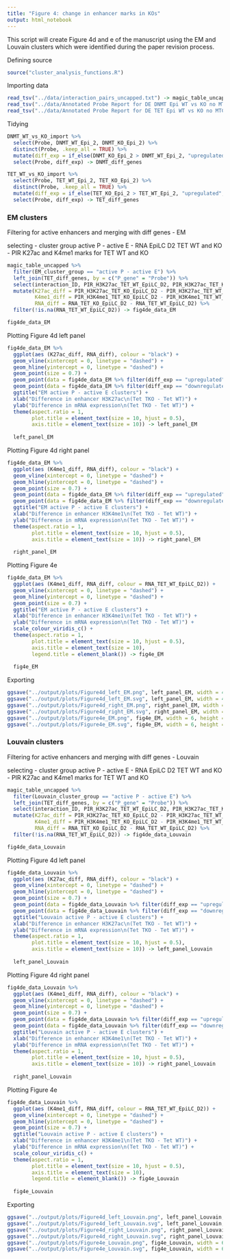```yaml
---
title: "Figure 4: change in enhancer marks in KOs"
output: html_notebook
---
```


This script will create Figure 4d and e of the manuscript using the EM and Louvain clusters which were identified during the paper revision process.

Defining source

```r
source("cluster_analysis_functions.R")
```
Importing data

```r
read_tsv("../data/interaction_pairs_uncapped.txt") -> magic_table_uncapped
read_tsv("../data/Annotated Probe Report for DE DNMT Epi WT vs KO no MTC.txt") -> DNMT_WT_vs_KO_import
read_tsv("../data/Annotated Probe Report for DE TET Epi WT vs KO no MTC.txt") -> TET_WT_vs_KO_import
```
Tidying

```r
DNMT_WT_vs_KO_import %>% 
  select(Probe, DNMT_WT_Epi_2, DNMT_KO_Epi_2) %>% 
  distinct(Probe, .keep_all = TRUE) %>% 
  mutate(diff_exp = if_else(DNMT_KO_Epi_2 > DNMT_WT_Epi_2, "upregulated", "downregulated")) %>% 
  select(Probe, diff_exp) -> DNMT_diff_genes

TET_WT_vs_KO_import %>% 
  select(Probe, TET_WT_Epi_2, TET_KO_Epi_2) %>% 
  distinct(Probe, .keep_all = TRUE) %>% 
  mutate(diff_exp = if_else(TET_KO_Epi_2 > TET_WT_Epi_2, "upregulated", "downregulated")) %>% 
  select(Probe, diff_exp) -> TET_diff_genes
```


### EM clusters

Filtering for active enhancers and merging with diff genes - EM

selecting
- cluster group active P - active E
- RNA EpiLC D2 TET WT and KO
- PIR K27ac and K4me1 marks for TET WT and KO

```r
magic_table_uncapped %>% 
  filter(EM_cluster_group == "active P - active E") %>% 
  left_join(TET_diff_genes, by = c("P_gene" = "Probe")) %>% 
  select(interaction_ID, PIR_H3K27ac_TET_WT_EpiLC_D2, PIR_H3K27ac_TET_KO_EpiLC_D2, PIR_H3K4me1_TET_WT_EpiLC_D2, PIR_H3K4me1_TET_KO_EpiLC_D2, RNA_TET_WT_EpiLC_D2, RNA_TET_KO_EpiLC_D2, diff_exp) %>% 
  mutate(K27ac_diff = PIR_H3K27ac_TET_KO_EpiLC_D2 - PIR_H3K27ac_TET_WT_EpiLC_D2,
         K4me1_diff = PIR_H3K4me1_TET_KO_EpiLC_D2 - PIR_H3K4me1_TET_WT_EpiLC_D2,
         RNA_diff = RNA_TET_KO_EpiLC_D2 - RNA_TET_WT_EpiLC_D2) %>% 
  filter(!is.na(RNA_TET_WT_EpiLC_D2)) -> fig4de_data_EM

fig4de_data_EM
```
Plotting Figure 4d left panel

```r
fig4de_data_EM %>% 
  ggplot(aes (K27ac_diff, RNA_diff), colour = "black") +
  geom_vline(xintercept = 0, linetype = "dashed") +
  geom_hline(yintercept = 0, linetype = "dashed") +
  geom_point(size = 0.7) +
  geom_point(data = fig4de_data_EM %>% filter(diff_exp == "upregulated"), colour = up_colour, size = 0.7) +
  geom_point(data = fig4de_data_EM %>% filter(diff_exp == "downregulated"), colour = down_colour, size = 0.7) +
  ggtitle("EM active P - active E clusters") +
  xlab("Difference in enhancer H3K27ac\n(Tet TKO - Tet WT)") +
  ylab("Difference in mRNA expression\n(Tet TKO - Tet WT)") +
  theme(aspect.ratio = 1,
        plot.title = element_text(size = 10, hjust = 0.5),
        axis.title = element_text(size = 10)) -> left_panel_EM
  
  left_panel_EM
```
Plotting Figure 4d right panel

```r
fig4de_data_EM %>% 
  ggplot(aes (K4me1_diff, RNA_diff), colour = "black") +
  geom_vline(xintercept = 0, linetype = "dashed") +
  geom_hline(yintercept = 0, linetype = "dashed") +
  geom_point(size = 0.7) +
  geom_point(data = fig4de_data_EM %>% filter(diff_exp == "upregulated"), colour = up_colour, size = 0.7) +
  geom_point(data = fig4de_data_EM %>% filter(diff_exp == "downregulated"), colour = down_colour, size = 0.7) +
  ggtitle("EM active P - active E clusters") +
  xlab("Difference in enhancer H3K4me1\n(Tet TKO - Tet WT)") +
  ylab("Difference in mRNA expression\n(Tet TKO - Tet WT)") +
  theme(aspect.ratio = 1,
        plot.title = element_text(size = 10, hjust = 0.5),
        axis.title = element_text(size = 10)) -> right_panel_EM
  
  right_panel_EM
```

Plotting Figure 4e

```r
fig4de_data_EM %>% 
  ggplot(aes (K4me1_diff, RNA_diff, colour = RNA_TET_WT_EpiLC_D2)) +
  geom_vline(xintercept = 0, linetype = "dashed") +
  geom_hline(yintercept = 0, linetype = "dashed") +
  geom_point(size = 0.7) +
  ggtitle("EM active P - active E clusters") +
  xlab("Difference in enhancer H3K4me1\n(Tet TKO - Tet WT)") +
  ylab("Difference in mRNA expression\n(Tet TKO - Tet WT)") +
  scale_colour_viridis_c() +
  theme(aspect.ratio = 1,
        plot.title = element_text(size = 10, hjust = 0.5),
        axis.title = element_text(size = 10),
        legend.title = element_blank()) -> fig4e_EM
  
  fig4e_EM
```


Exporting

```r
ggsave("../output/plots/Figure4d_left_EM.png", left_panel_EM, width = 4, height = 4, units = "in")
ggsave("../output/plots/Figure4d_left_EM.svg", left_panel_EM, width = 4, height = 4, units = "in")
ggsave("../output/plots/Figure4d_right_EM.png", right_panel_EM, width = 4, height = 4, units = "in")
ggsave("../output/plots/Figure4d_right_EM.svg", right_panel_EM, width = 4, height = 4, units = "in")
ggsave("../output/plots/Figure4e_EM.png", fig4e_EM, width = 6, height = 4, units = "in")
ggsave("../output/plots/Figure4e_EM.svg", fig4e_EM, width = 6, height = 4, units = "in")
```

### Louvain clusters

Filtering for active enhancers and merging with diff genes - Louvain

selecting
- cluster group active P - active E
- RNA EpiLC D2 TET WT and KO
- PIR K27ac and K4me1 marks for TET WT and KO


```r
magic_table_uncapped %>% 
  filter(Louvain_cluster_group == "active P - active E") %>% 
  left_join(TET_diff_genes, by = c("P_gene" = "Probe")) %>% 
  select(interaction_ID, PIR_H3K27ac_TET_WT_EpiLC_D2, PIR_H3K27ac_TET_KO_EpiLC_D2, PIR_H3K4me1_TET_WT_EpiLC_D2, PIR_H3K4me1_TET_KO_EpiLC_D2, RNA_TET_WT_EpiLC_D2, RNA_TET_KO_EpiLC_D2, diff_exp) %>% 
  mutate(K27ac_diff = PIR_H3K27ac_TET_KO_EpiLC_D2 - PIR_H3K27ac_TET_WT_EpiLC_D2,
         K4me1_diff = PIR_H3K4me1_TET_KO_EpiLC_D2 - PIR_H3K4me1_TET_WT_EpiLC_D2,
         RNA_diff = RNA_TET_KO_EpiLC_D2 - RNA_TET_WT_EpiLC_D2) %>% 
  filter(!is.na(RNA_TET_WT_EpiLC_D2)) -> fig4de_data_Louvain

fig4de_data_Louvain
```
Plotting Figure 4d left panel

```r
fig4de_data_Louvain %>% 
  ggplot(aes (K27ac_diff, RNA_diff), colour = "black") +
  geom_vline(xintercept = 0, linetype = "dashed") +
  geom_hline(yintercept = 0, linetype = "dashed") +
  geom_point(size = 0.7) +
  geom_point(data = fig4de_data_Louvain %>% filter(diff_exp == "upregulated"), colour = up_colour, size = 0.7) +
  geom_point(data = fig4de_data_Louvain %>% filter(diff_exp == "downregulated"), colour = down_colour, size = 0.7) +
  ggtitle("Louvain active P - active E clusters") +
  xlab("Difference in enhancer H3K27ac\n(Tet TKO - Tet WT)") +
  ylab("Difference in mRNA expression\n(Tet TKO - Tet WT)") +
  theme(aspect.ratio = 1,
        plot.title = element_text(size = 10, hjust = 0.5),
        axis.title = element_text(size = 10)) -> left_panel_Louvain
  
  left_panel_Louvain
```

Plotting Figure 4d right panel

```r
fig4de_data_Louvain %>% 
  ggplot(aes (K4me1_diff, RNA_diff), colour = "black") +
  geom_vline(xintercept = 0, linetype = "dashed") +
  geom_hline(yintercept = 0, linetype = "dashed") +
  geom_point(size = 0.7) +
  geom_point(data = fig4de_data_Louvain %>% filter(diff_exp == "upregulated"), colour = up_colour, size = 0.7) +
  geom_point(data = fig4de_data_Louvain %>% filter(diff_exp == "downregulated"), colour = down_colour, size = 0.7) +
  ggtitle("Louvain active P - active E clusters") +
  xlab("Difference in enhancer H3K4me1\n(Tet TKO - Tet WT)") +
  ylab("Difference in mRNA expression\n(Tet TKO - Tet WT)") +
  theme(aspect.ratio = 1,
        plot.title = element_text(size = 10, hjust = 0.5),
        axis.title = element_text(size = 10)) -> right_panel_Louvain
  
  right_panel_Louvain
```

Plotting Figure 4e

```r
fig4de_data_Louvain %>% 
  ggplot(aes (K4me1_diff, RNA_diff, colour = RNA_TET_WT_EpiLC_D2)) +
  geom_vline(xintercept = 0, linetype = "dashed") +
  geom_hline(yintercept = 0, linetype = "dashed") +
  geom_point(size = 0.7) +
  ggtitle("Louvain active P - active E clusters") +
  xlab("Difference in enhancer H3K4me1\n(Tet TKO - Tet WT)") +
  ylab("Difference in mRNA expression\n(Tet TKO - Tet WT)") +
  scale_colour_viridis_c() +
  theme(aspect.ratio = 1,
        plot.title = element_text(size = 10, hjust = 0.5),
        axis.title = element_text(size = 10),
        legend.title = element_blank()) -> fig4e_Louvain
  
  fig4e_Louvain
```

Exporting

```r
ggsave("../output/plots/Figure4d_left_Louvain.png", left_panel_Louvain, width = 4, height = 4, units = "in")
ggsave("../output/plots/Figure4d_left_Louvain.svg", left_panel_Louvain, width = 4, height = 4, units = "in")
ggsave("../output/plots/Figure4d_right_Louvain.png", right_panel_Louvain, width = 4, height = 4, units = "in")
ggsave("../output/plots/Figure4d_right_Louvain.svg", right_panel_Louvain, width = 4, height = 4, units = "in")
ggsave("../output/plots/Figure4e_Louvain.png", fig4e_Louvain, width = 6, height = 4, units = "in")
ggsave("../output/plots/Figure4e_Louvain.svg", fig4e_Louvain, width = 6, height = 4, units = "in")
```

